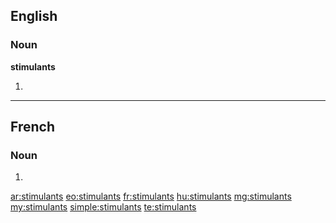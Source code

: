 ==English==

===Noun===
'''stimulants'''

# {{plural of|stimulant}}

----

==French==

===Noun===
{{head|fr|plural}} {{m|p}}

# {{plural of|stimulant|lang=fr}}

[[ar:stimulants]]
[[eo:stimulants]]
[[fr:stimulants]]
[[hu:stimulants]]
[[mg:stimulants]]
[[my:stimulants]]
[[simple:stimulants]]
[[te:stimulants]]